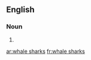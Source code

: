 ==English==

===Noun===
{{head|en|noun plural form|head=[[whale]] [[shark]]s}}

# {{plural of|whale shark|lang=en}}

[[ar:whale sharks]]
[[fr:whale sharks]]